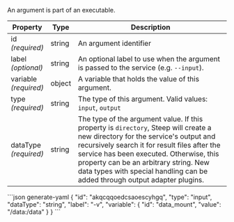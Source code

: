 An argument is part of an <DocsLink href="#executables">executable</DocsLink>.

| Property                  | Type   | Description
| ------------------------- | ------ | -----------
| id<br/>*(required)*       | string | An argument identifier
| label<br/>*(optional)*    | string | An optional label to use when the argument is passed to the service (e.g. `--input`).
| variable<br/>*(required)* | object | A <DocsLink href="#argument-variables">variable</DocsLink> that holds the value of this argument.
| type<br/>*(required)*     | string | The type of this argument. Valid values: `input`, `output`
| dataType<br/>*(required)* | string | The type of the argument value. If this property is `directory`, Steep will create a new directory for the service's output and recursively search it for result files after the service has been executed. Otherwise, this property can be an arbitrary string. New data types with special handling can be added through <DocsLink href="#output-adapters">output adapter plugins</DocsLink>.

<CodeContainer title="Example">
```json generate-yaml
{
  "id": "akqcqqoedcsaoescyhgq",
  "type": "input",
  "dataType": "string",
  "label": "-v",
  "variable": {
    "id": "data_mount",
    "value": "/data:/data"
  }
}
```
</CodeContainer>
